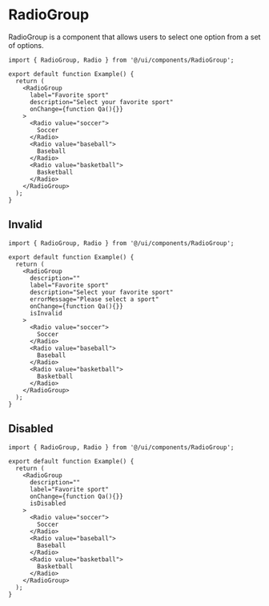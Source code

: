 # RadioGroup

RadioGroup is a component that allows users to select one option from a set of options.

```tsx
import { RadioGroup, Radio } from '@/ui/components/RadioGroup';

export default function Example() {
  return (
    <RadioGroup
      label="Favorite sport"
      description="Select your favorite sport"
      onChange={function Qa(){}}
    >
      <Radio value="soccer">
        Soccer
      </Radio>
      <Radio value="baseball">
        Baseball
      </Radio>
      <Radio value="basketball">
        Basketball
      </Radio>
    </RadioGroup>
  );
}
```

## Invalid

```tsx
import { RadioGroup, Radio } from '@/ui/components/RadioGroup';

export default function Example() {
  return (
    <RadioGroup
      description=""
      label="Favorite sport"
      description="Select your favorite sport"
      errorMessage="Please select a sport"
      onChange={function Qa(){}}
      isInvalid
    >
      <Radio value="soccer">
        Soccer
      </Radio>
      <Radio value="baseball">
        Baseball
      </Radio>
      <Radio value="basketball">
        Basketball
      </Radio>
    </RadioGroup>
  );
}
```

## Disabled

```tsx
import { RadioGroup, Radio } from '@/ui/components/RadioGroup';

export default function Example() {
  return (
    <RadioGroup
      description=""
      label="Favorite sport"
      onChange={function Qa(){}}
      isDisabled
    >
      <Radio value="soccer">
        Soccer
      </Radio>
      <Radio value="baseball">
        Baseball
      </Radio>
      <Radio value="basketball">
        Basketball
      </Radio>
    </RadioGroup>
  );
}
```
